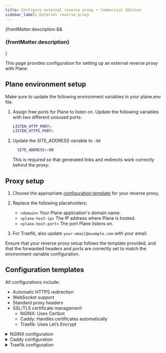 ```yaml
---
title: Configure external reverse proxy • Commercial Edition
sidebar_label: External reverse proxy
---
```


{frontMatter.description && <h3 className="description">{frontMatter.description}</h3>}

This page provides configuration for setting up an external reverse proxy with Plane.

## Plane environment setup

Make sure to update the following environment variables in your plane.env file.

1. Assign free ports for Plane to listen on. Update the following variables with two different unsused ports:

   ```bash
   LISTEN_HTTP_PORT=
   LISTEN_HTTPS_PORT=
   ```

2. Update the SITE_ADDRESS variable to `:80`
   ```bash
     SITE_ADDRESS=:80
   ```
   This is required so that generated links and redirects work correctly behind the proxy:

## Proxy setup

1. Choose the appropriate [configuration template](#configuration-templates) for your reverse proxy.

2. Replace the following placeholders:
   - `<domain>`
     Your Plane application's domain name.
   - `<plane-host-ip>`
     The IP address where Plane is hosted.
   - `<plane-host-port>`
     The port Plane listens on.

3. For Traefik, also update `your-email@example.com` with your email.

Ensure that your reverse proxy setup follows the template provided, and that the forwarded headers and ports are correctly set to match the environment variable configuration.

## Configuration templates

All configurations include:

- Automatic HTTPS redirection
- WebSocket support
- Standard proxy headers
- SSL/TLS certificate management
  - NGINX: Uses Certbot
  - Caddy: Handles certificates automatically
  - Traefik: Uses Let’s Encrypt

<details>
<summary>NGINX configuration</summary>

```bash
server {
  server_name <domain>;

  location / {
      proxy_pass http://<plane-host-ip>:<plane-host-port>/;

      # Set headers for proxied request
      proxy_set_header X-Forwarded-Proto $scheme;
      proxy_set_header X-Forwarded-Host  $host;
      proxy_set_header X-Forwarded-For   $proxy_add_x_forwarded_for;
      proxy_set_header X-Real-IP         $remote_addr;

      proxy_set_header Upgrade $http_upgrade;
      proxy_set_header Connection "upgrade";
      proxy_set_header Host $http_host;
      proxy_http_version 1.1;
  }

  client_max_body_size 10M;

  listen 443 ssl; # managed by Certbot
  ssl_certificate /etc/letsencrypt/live/<domain>/fullchain.pem;
  ssl_certificate_key /etc/letsencrypt/live/<domain>/privkey.pem;
  include /etc/letsencrypt/options-ssl-nginx.conf;
  ssl_dhparam /etc/letsencrypt/ssl-dhparams.pem;
}

server {
    if ($host = <domain>) {
        return 301 https://$host$request_uri;
    }

    listen 80;
    server_name <domain>;
    return 404;
}
```

</details>

<details>
<summary>Caddy configuration</summary>

```bash
<domain> {
    tls {
        # Caddy will automatically handle certificates
    }

    redir / https://{host}{uri} permanent

    reverse_proxy <plane-host-ip>:<plane-host-port> {
        header_up X-Forwarded-Proto {scheme}
        header_up X-Forwarded-Host {host}
        header_up X-Real-IP {remote_host}
        header_up X-Forwarded-For {remote_host}
        header_up Host {http.request.host}

        header_up Upgrade {http.request.header.Upgrade}
        header_up Connection {http.request.header.Connection}

        transport http {
            tls_insecure_skip_verify
            read_buffer 4096
            write_buffer 4096
        }
    }

    request_body {
        max_size 10MB
    }
}
```

</details>

<details>
<summary>Traefik configuration</summary>

```bash
entryPoints:
  web:
    address: ":80"
    http:
      redirections:
        entryPoint:
          to: websecure
          scheme: https
          permanent: true

  websecure:
    address: ":443"

certificatesResolvers:
  letsencrypt:
    acme:
      email: your-email@example.com  # Replace with your email
      storage: acme.json
      httpChallenge:
        entryPoint: web

providers:
  http:
    routers:
      plane-router:
        rule: "Host(`<domain>`)"
        service: plane-service
        entryPoints:
          - websecure
        tls:
          certResolver: letsencrypt

    services:
      plane-service:
        loadBalancer:
          servers:
            - url: "http://<plane-host-ip>:<plane-host-port>"
          passHostHeader: true
          responseForwarding:
            flushInterval: "100ms"
          serversTransport:
            maxIdleConnsPerHost: 100
            forwardingTimeouts:
              dialTimeout: 30s
              responseHeaderTimeout: 30s
              idleConnTimeout: 90s

    middlewares:
      headers:
        headers:
          customRequestHeaders:
            X-Forwarded-Proto: "https"
            X-Real-IP: "{{ .RemoteAddr }}"
```

</details>

